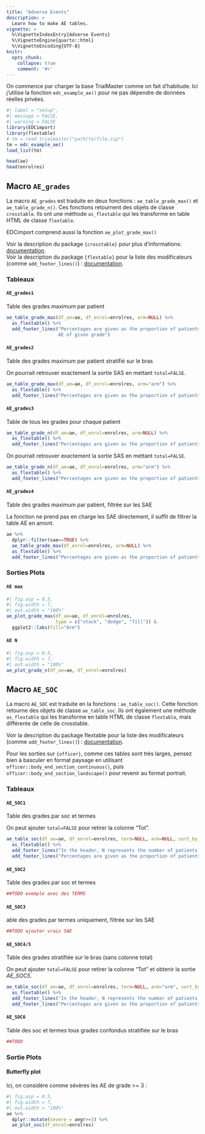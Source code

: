 ```yaml
---
title: "Adverse Events"
description: > 
  Learn how to make AE tables.
vignette: >
  %\VignetteIndexEntry{Adverse Events}
  %\VignetteEngine{quarto::html}
  %\VignetteEncoding{UTF-8}
knitr:
  opts_chunk: 
    collapse: true
    comment: '#>'
---
```


<script src="https://cdn.jsdelivr.net/npm/@xiee/utils/js/tabsets.min.js" defer data-external="1"></script>
<link rel="stylesheet" href="https://cdn.jsdelivr.net/npm/@xiee/utils/css/tabsets.min.css">

On commence par charger la base TrialMaster comme on fait d'habitude. 
Ici j'utilise la fonction `edc_example_ae()` pour ne pas dépendre de données réelles privées.

```r
#| label = "setup",
#| message = FALSE,
#| warning = FALSE
library(EDCimport)
library(flextable)
# tm = read_trialmaster("path/to/file.zip")
tm = edc_example_ae()
load_list(tm)

head(ae)
head(enrolres)
```

## Macro `AE_grades`

La macro `AE_grades` est traduite en deux fonctions : `ae_table_grade_max()` et `ae_table_grade_n()`. Ces fonctions retournent des objets de classe `crosstable`. 
Ils ont une méthode `as_flextable` qui les transforme en table HTML de classe `flextable`. 

EDCimport comprend aussi la fonction `ae_plot_grade_max()`

Voir la description du package `{crosstable}` pour plus d'informations: [documentation](https://danchaltiel.github.io/crosstable/reference/as_flextable.html). <br>
Voir la description du package `{flextable}` pour la liste des modificateurs (comme `add_footer_lines()`) : [documentation](https://davidgohel.github.io/flextable/reference/index.html).

### Tableaux

::: {.panel-tabset}

#### `AE_grades1`

Table des grades maximum par patient

```r
ae_table_grade_max(df_ae=ae, df_enrol=enrolres, arm=NULL) %>% 
  as_flextable() %>% 
  add_footer_lines("Percentages are given as the proportion of patients presenting at most one 
                   AE of given grade")
```

#### `AE_grades2`

Table des grades maximum par patient stratifié sur le bras

On pourrait retrouver exactement la sortie SAS en mettant `total=FALSE`.

```r
ae_table_grade_max(df_ae=ae, df_enrol=enrolres, arm="arm") %>% 
  as_flextable() %>% 
  add_footer_lines("Percentages are given as the proportion of patients presenting at most one AE of given grade")
```

#### `AE_grades3`

Table de tous les grades pour chaque patient

```r
ae_table_grade_n(df_ae=ae, df_enrol=enrolres, arm=NULL) %>% 
  as_flextable() %>% 
  add_footer_lines("Percentages are given as the proportion of patients presenting at least one AE of given grade")
```

On pourrait retrouver exactement la sortie SAS en mettant `total=FALSE`.

```r
ae_table_grade_n(df_ae=ae, df_enrol=enrolres, arm="arm") %>% 
  as_flextable() %>% 
  add_footer_lines("Percentages are given as the proportion of patients presenting at least one AE of given grade")
```


#### `AE_grades4`

Table des grades maximum par patient, filtrée sur les SAE

La fonction ne prend pas en charge les SAE directement, il suffit de filtrer la table AE en amont.

```r
ae %>% 
  dplyr::filter(sae==TRUE) %>% 
  ae_table_grade_max(df_enrol=enrolres, arm=NULL) %>% 
  as_flextable() %>% 
  add_footer_lines("Percentages are given as the proportion of patients presenting at most one SAE of given grade")
```

:::

### Sorties Plots

::: {.panel-tabset}

#### `AE max`

```r
#| fig.asp = 0.5,
#| fig.width = 7,
#| out.width = "100%"
ae_plot_grade_max(df_ae=ae, df_enrol=enrolres, 
                  type = c("stack", "dodge", "fill")) & 
  ggplot2::labs(fill="Arm")
```

#### `AE N`


```r
#| fig.asp = 0.5,
#| fig.width = 7,
#| out.width = "100%"
ae_plot_grade_n(df_ae=ae, df_enrol=enrolres)
```

:::

## Macro `AE_SOC` 


La macro `AE_SOC` est traduite en la fonctions : `ae_table_soc()`. Cette fonction retourne des objets de classe `ae_table_soc`. Ils ont également une méthode `as_flextable` qui les transforme en table HTML de classe `flextable`, mais différente de celle de crosstable. 

Voir la description du package flextable pour la liste des modificateurs (comme `add_footer_lines()`) : [documentation](https://davidgohel.github.io/flextable/reference/index.html).

Pour les sorties sur `{officer}`, comme ces tables sont très larges, pensez bien à basculer en format paysage en utilisant `officer::body_end_section_continuous()`, puis `officer::body_end_section_landscape()` pour revenir au format portrait.

### Tableaux

::: {.panel-tabset}

#### `AE_SOC1`

Table des grades par soc et termes

On peut ajouter `total=FALSE` pour retirer la colonne "Tot".

```r
ae_table_soc(df_ae=ae, df_enrol=enrolres, term=NULL, arm=NULL, sort_by_ae=FALSE) %>% 
  as_flextable() %>% 
  add_footer_lines("In the header, N represents the number of patients.") %>% 
  add_footer_lines("Percentages are given as the proportion of patients presenting at least one AE of given grade")
```

#### `AE_SOC2`

Table des grades par soc et termes

```r
##TODO exemple avec des TERMS
``` 

#### `AE_SOC3`

able des grades par termes uniquement, filtrée sur les SAE

```r
##TODO ajouter vrais SAE
```

#### `AE_SOC4/5`

Table des grades stratifiée sur le bras (sans colonne total)

On peut ajouter `total=FALSE` pour retirer la colonne "Tot" et obtenir la sortie *AE_SOC5*.

```r
ae_table_soc(df_ae=ae, df_enrol=enrolres, term=NULL, arm="arm", sort_by_ae=FALSE) %>% 
  as_flextable() %>% 
  add_footer_lines("In the header, N represents the number of patients.") %>% 
  add_footer_lines("Percentages are given as the proportion of patients presenting at least one AE of given grade")
```

#### `AE_SOC6`

Table des soc et termes tous grades confondus stratifiée sur le bras

```r
##TODO
```

:::

### Sortie Plots

::: {.panel-tabset}

#### Butterfly plot
Ici, on considère comme sévères les AE de grade >= 3 :

```r
#| fig.asp = 0.5,
#| fig.width = 7,
#| out.width = "100%"
ae %>% 
  dplyr::mutate(severe = aegr>=3) %>% 
  ae_plot_soc(df_enrol=enrolres)
```

:::